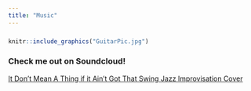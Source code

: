 ```yaml
---
title: "Music"
---
```

###  

###  


```r
knitr::include_graphics("GuitarPic.jpg")
```

### 

### 


### Check me out on Soundcloud!
[It Don't Mean A Thing if it Ain't Got That Swing Jazz Improvisation Cover](https://soundcloud.com/hartaig-singh/it-dont-mean-a-thing)